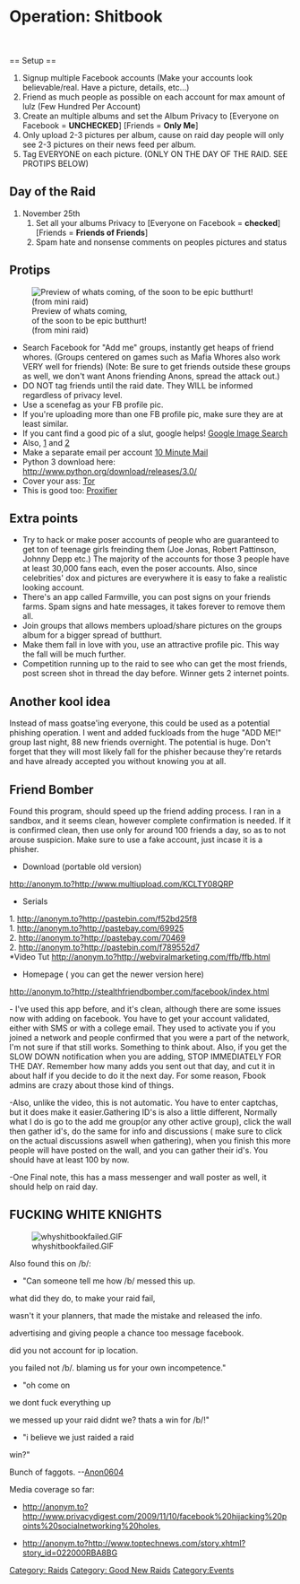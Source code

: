 {{Raid Infobox
 | image         = [[File:Shitbookraidicon.jpg|150px|center]]
 | legend        = For leg/i/on
 | raid          = Shitbook
 | date          = November 2009
 | target        = Facebook
 | casus         = A recent raid on a few facebook pages caused a lot of lulz on facebook on a tiny scale. Just imagine more people on a big scale raid can cause a epic butthurt and get media coverage. This is a guaranteed butthurt generator raid due to all the attention whores that friend everyone. These people will sign on and see gore and scat covered on thier news feed with hate/spam comments on everything. Then have massive amounts of butthurt cause of the mess, maybe even hero cause of the embarrassment. 

The ultimate goal is to crack 50,000 facebook accounts and begin a massive trolling campaign to use as a training scenario to start building up momentum in /i/ again, to build up to bigger raids.
 | result        = n/a
 | notes         = [[DDoS]] [[Ruin Life Tactics]] [[PsyOps]]
 | otherraids    = n/a
}}
=Operation: Shitbook=
<br><br>
== Setup ==

# Signup multiple Facebook accounts (Make your accounts look believable/real. Have a picture, details, etc...)
# Friend as much people as possible on each account for max amount of lulz (Few Hundred Per Account) 
# Create an multiple albums and set the Album Privacy to [Everyone on Facebook = '''UNCHECKED'''] [Friends = '''Only Me''']
# Only upload 2-3 pictures per album, cause on raid day people will only see 2-3 pictures on their news feed per album.
# Tag EVERYONE on each picture. (ONLY ON THE DAY OF THE RAID. SEE PROTIPS BELOW)

== Day of the Raid ==

# November 25th
## Set all your albums Privacy to [Everyone on Facebook = '''checked'''] [Friends = '''Friends of Friends''']
## Spam hate and nonsense comments on peoples pictures and status

== Protips ==

[[Image:1257451226154.png|thumb|right|Preview of whats coming, <br> of the soon to be epic butthurt! <br>(from mini raid)]]

*Search Facebook for "Add me" groups, instantly get heaps of friend whores. (Groups centered on games such as Mafia Whores also work VERY well for friends) (Note: Be sure to get friends outside these groups as well, we don't want Anons friending Anons, spread the attack out.)
*DO NOT tag friends until the raid date. They WILL be informed regardless of privacy level.
*Use a scenefag as your FB profile pic.
*If you're uploading more than one FB profile pic, make sure they are at least similar.
*If you cant find a good pic of a slut, google helps! [http://images.google.com/images?hl=en&um=1&sa=1&q=girl%20model%20portrait Google Image Search]
*Also, [http://browseusers.myspace.com/Browse/Browse.aspx] and [http://anonym.to?http://www.modelmayhem.com/browse.php]
*Make a separate email per account [http://www.10minutemail.com/10MinuteMail/index.html 10 Minute Mail]
*Python 3 download here: http://www.python.org/download/releases/3.0/
*Cover your ass: [[Tor]]
*This is good too: [[Proxifier]]

== Extra points ==

* Try to hack or make poser accounts of people who are guaranteed to get ton of teenage girls freinding them (Joe Jonas, Robert Pattinson, Johnny Depp etc.) The majority of the accounts for those 3 people have at least 30,000 fans each, even the poser accounts. Also, since celebrities' dox and pictures are everywhere it is easy to fake a realistic looking account.
* There's an app called Farmville, you can post signs on your friends farms. Spam signs and hate messages, it takes forever to remove them all.
* Join groups that allows members upload/share pictures on the groups album for a bigger spread of butthurt.
* Make them fall in love with you, use an attractive profile pic. This way the fall will be much further.
* Competition running up to the raid to see who can get the most friends, post screen shot in thread the day before. Winner gets 2 internet points.

== Another kool idea ==

Instead of mass goatse'ing everyone, this could be used as a potential phishing operation. I went and added fuckloads from the huge "ADD ME!" group last night, 88 new friends overnight. The potential is huge. Don't forget that they will most likely fall for the phisher because they're retards and have already accepted you without knowing you at all.

== Friend Bomber ==
Found this program, should speed up the friend adding process. I ran in a sandbox, and it seems clean, however complete confirmation is needed. If it is confirmed clean, then use only for around 100 friends a day, so as to not arouse suspicion. Make sure to use a fake account, just incase it is a phisher.
*Download (portable old version)
http://anonym.to?http://www.multiupload.com/KCLTY08QRP
*Serials
1. http://anonym.to?http://pastebin.com/f52bd25f8 <br>
1. http://anonym.to?http://pastebay.com/69925 <br>
2. http://anonym.to?http://pastebay.com/70469 <br>
2. http://anonym.to?http://pastebin.com/f789552d7 <br>
*Video Tut
http://anonym.to?http://webviralmarketing.com/ffb/ffb.html
*Homepage ( you can get the newer version here)
http://anonym.to?http://stealthfriendbomber.com/facebook/index.html

- I've used this app before, and it's clean, although there are some issues now with adding on facebook. You have to get your account validated, either with SMS or with a college email. They used to activate you if you joined a network and people confirmed that you were a part of the network, I'm not sure if that still works. Something to think about. Also, if you get the SLOW DOWN notification when you are adding, STOP IMMEDIATELY FOR THE DAY. Remember how many adds you sent out that day, and cut it in about half if you decide to do it the next day. For some reason, Fbook admins are crazy about those kind of things.

-Also, unlike the video, this is not automatic. You have to enter captchas, but it does make it easier.Gathering ID's is also a little different, Normally what I do is go to the add me group(or any other active group), click the wall then gather id's, do the same for info and discussions ( make sure to click on the actual discussions aswell when gathering), when you finish this more people will have posted on the wall, and you can gather their id's. You should have at least 100 by now.

-One Final note, this has a mass messenger and wall poster as well, it should help on raid day.

== FUCKING WHITE KNIGHTS == 
[[File:whyshitbookfailed.GIF]]

Also found this on /b/:

*"Can someone tell me how /b/ messed this up.
what did they do, to make your raid fail,

wasn't it your planners, that made the mistake and released the info.

advertising and giving people a chance too message facebook.

did you not account for ip location.

you failed not /b/.
blaming us for your own incompetence."

*"oh come on
we dont fuck everything up

we messed up your raid didnt we? thats a win for /b/!"

*"i believe we just raided a raid

win?"

Bunch of faggots. --[[Anon0604|Anon0604]]


Media coverage so far:

*http://anonym.to?http://www.privacydigest.com/2009/11/10/facebook%20hijacking%20points%20socialnetworking%20holes, 

*http://anonym.to?http://www.toptechnews.com/story.xhtml?story_id=022000RBA8BG

[[Category: Raids]]
[[Category: Good New Raids]]
[[Category:Events]]